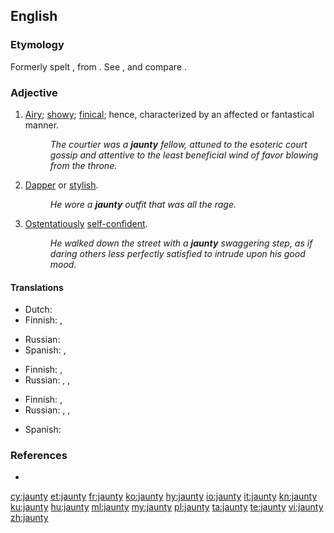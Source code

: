 ==English==

===Etymology===
Formerly spelt {{term|janty}}, from {{etyl|fr|en}} {{term|gentil|lang=fr}}. See {{term|gentle}}, and compare {{term|genty}}.

===Adjective===
{{en-adj|er}}

# [[airy|Airy]]; [[showy]]; [[finical]]; hence, characterized by an affected or fantastical manner.
#: ''The courtier was a '''jaunty''' fellow, attuned to the esoteric court gossip and attentive to the least beneficial wind of favor blowing from the throne.''
# [[dapper|Dapper]] or [[stylish]].
#: ''He wore a '''jaunty''' outfit that was all the rage.''
# [[ostentatious|Ostentatiously]] [[self-confident]].
#: ''He walked down the street with a '''jaunty''' swaggering step, as if daring others less perfectly satisfied to intrude upon his good mood.''

====Translations====
{{trans-top|airy, showy, or affected}}
* Dutch: {{t+|nl|luchtig}}
* Finnish: {{t|fi|leuhka}}, {{t|fi|kopea}}
{{trans-mid}}
* Russian: {{t+|ru|показной|tr=pokaznój|sc=Cyrl}}
* Spanish: {{t+|es|alegre}}, {{t+|es|animado}}
{{trans-bottom}}

{{trans-top|dapper or stylish}}
* Finnish: {{t+|fi|tyylikäs}}, {{t|fi|leuhka}}
* Russian: {{t+|ru|изысканный|m|tr=izýskannyj|sc=Cyrl}}, {{t+|ru|стильный|m|tr=stílʼnyj|sc=Cyrl}}, {{t+|ru|изящный|m|tr=izjáščnyj|sc=Cyrl}}
{{trans-mid}}
{{trans-bottom}}

{{trans-top|ostentatiously self-confident}}
* Finnish: {{t+|fi|itsevarma}}, {{t|fi|leuhka}}
* Russian: {{t+|ru|развязный|tr=razvjáznyj|sc=Cyrl}}, {{t+|ru|беспечный|tr=bespéčnyj|sc=Cyrl}}, {{t+|ru|небрежный|tr=nebréžnyj|sc=Cyrl}}
{{trans-mid}}
* Spanish: {{t+|es|desenvuelto}}
{{trans-bottom}}

===References===
* {{projectlink|1911|Jaunting-Car}}

[[cy:jaunty]]
[[et:jaunty]]
[[fr:jaunty]]
[[ko:jaunty]]
[[hy:jaunty]]
[[io:jaunty]]
[[it:jaunty]]
[[kn:jaunty]]
[[ku:jaunty]]
[[hu:jaunty]]
[[ml:jaunty]]
[[my:jaunty]]
[[pl:jaunty]]
[[ta:jaunty]]
[[te:jaunty]]
[[vi:jaunty]]
[[zh:jaunty]]